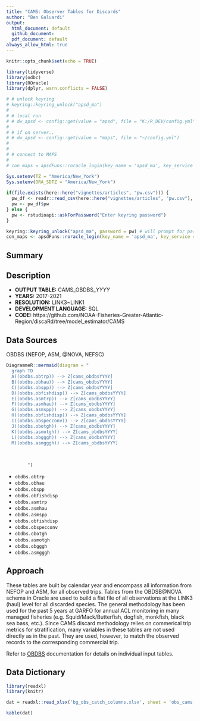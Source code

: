 ```yaml
---
title: "CAMS: Observer Tables for Discards"
author: "Ben Galuardi"
output:
  html_document: default
  github_document:
  pdf_document: default
always_allow_html: true
---
```


```r
knitr::opts_chunk$set(echo = TRUE)

library(tidyverse)
library(odbc)
library(ROracle)
library(dplyr, warn.conflicts = FALSE)

# # unlock keyring
# keyring::keyring_unlock("apsd_ma")
# 
# # local run
# # dw_apsd <- config::get(value = "apsd", file = "K:/R_DEV/config.yml")
# 
# # if on server..
# # dw_apsd <- config::get(value = "maps", file = "~/config.yml")
# 
# 
# # connect to MAPS
# 
# con_maps = apsdFuns::roracle_login(key_name = 'apsd_ma', key_service = 'maps')


```

```r
Sys.setenv(TZ = "America/New_York")
Sys.setenv(ORA_SDTZ = "America/New_York")
  
if(file.exists(here::here("vignettes/articles", "pw.csv"))) {
  pw_df <- readr::read_csv(here::here("vignettes/articles", "pw.csv"), col_types = "c")
  pw <- pw_df$pw
} else {
  pw <- rstudioapi::askForPassword("Enter keyring password")
}

keyring::keyring_unlock("apsd_ma", password = pw) # will prompt for password
con_maps <- apsdFuns::roracle_login(key_name = 'apsd_ma', key_service = 'maps')
```

## Summary


## Description

- **OUTPUT TABLE:** CAMS_OBDBS_*YYYY*
- **YEARS:** 2017-2021
- **RESOLUTION:** LINK3~LINK1
- **DEVELOPMENT LANGUAGE:** SQL
- **CODE:** https://github.com/NOAA-Fisheries-Greater-Atlantic-Region/discaRd/tree/model_estimator/CAMS


## Data Sources
OBDBS (NEFOP, ASM, @NOVA, NEFSC)


```r
DiagrammeR::mermaid(diagram = "
  graph TD
  A((obdbs.obtrp)) --> Z[cams_obdbsYYYY]
  B((obdbs.obhau)) --> Z[cams_obdbsYYYY]
  C((obdbs.obspp)) --> Z[cams_obdbsYYYY]
  D((obdbs.obfishdisp)) --> Z[cams_obdbsYYYY]
  E((obdbs.asmtrp)) --> Z[cams_obdbsYYYY]
  F((obdbs.asmhau)) --> Z[cams_obdbsYYYY]
  G((obdbs.asmspp)) --> Z[cams_obdbsYYYY]
  H((obdbs.obfishdisp)) --> Z[cams_obdbsYYYY]
  I((obdbs.obspecconv)) --> Z[cams_obdbsYYYY]
  J((obdbs.obotgh)) --> Z[cams_obdbsYYYY]
  K((obdbs.asmotgh)) --> Z[cams_obdbsYYYY]
  L((obdbs.obgggh)) --> Z[cams_obdbsYYYY]
  M((obdbs.asmgggh)) --> Z[cams_obdbsYYYY]
  
 
  
        ")
```

- `obdbs.obtrp`
- `obdbs.obhau`
- `obdbs.obspp`
- `obdbs.obfishdisp`
- `obdbs.asmtrp`
- `obdbs.asmhau`
- `obdbs.asmspp`
- `obdbs.obfishdisp`
- `obdbs.obspecconv`
- `obdbs.obotgh`
- `obdbs.asmotgh`
- `obdbs.obgggh`
- `obdbs.asmgggh`


## Approach

These tables are built by calendar year and encompass all information from NEFOP and ASM, for all observed trips. Tables from the OBDSB@NOVA schema in Oracle are used to build a flat file of all observations at the LINK3 (haul) level for all discarded species. The general methodology has been used for the past 5 years at GARFO for annual ACL monitoring in many managed fisheries (e.g. Squid/Mack/Butterfish, dogfish, monkfish, black sea bass, etc.). Since CAMS discard methodology relies on commerical trip metrics for stratification, many variables in these tables are not used directly as in the past. They are used, however, to match the observed records to the corresponding commercial trip. 

Refer to [OBDBS](http://nova.nefsc.noaa.gov/datadict/) documentation for details on individual input tables. 

## Data Dictionary

```r

library(readxl)
library(knitr)

dat = readxl::read_xlsx('bg_obs_catch_columns.xlsx', sheet = 'obs_cams')

kable(dat)

```

